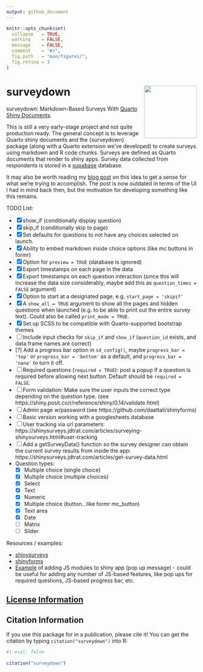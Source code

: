 ```yaml
---
output: github_document
---
```


<!-- README.md is generated from README.Rmd. Please edit that file -->

```r
knitr::opts_chunk$set(
  collapse   = TRUE,
  warning    = FALSE,
  message    = FALSE,
  comment    = "#>",
  fig.path   = "man/figures/",
  fig.retina = 3
)
```

# surveydown <a href='https://jhelvy.github.io/surveydown/'><img src='man/figures/logo.png' align="right" style="height:139px;"/></a>

surveydown: Markdown-Based Surveys With [Quarto Shiny Documents](https://quarto.org/docs/dashboards/interactivity/shiny-r.html).

This is still a very early-stage project and not quite production ready. The general concept is to leverage Quarto shiny documents and the {surveydown} package (along with a Quarto extension we've developed) to create surveys using markdown and R code chunks. Surveys are defined as Quarto documents that render to shiny apps. Survey data collected from respondents is stored in a [supabase](https://supabase.com/) database.

It may also be worth reading my [blog post](https://www.jhelvy.com/blog/2023-04-06-markdown-surveys/) on this idea to get a sense for what we're trying to accomplish. The post is now outdated in terms of the UI I had in mind back then, but the motivation for developing something like this remains.

TODO List:

- [x] show_if (conditionally display question)
- [x] skip_if (conditionally skip to page)
- [x] Set defaults for questions to not have any choices selected on launch.
- [x] Ability to embed markdown inside choice options (like mc buttons in formr)
- [x] Option for `preview = TRUE` (database is ignored)
- [x] Export timestamps on each page in the data
- [x] Export timestamps on each question interaction (since this will increase the data size considerably, maybe add this as `question_times = FALSE` argument)
- [x] Option to start at a designated page, e.g. `start_page = 'skipif'`
- [x] A `show_all = TRUE` argument to show all the pages and hidden questions when launched (e.g. to be able to print out the entire survey text). Could also be called `print_mode = TRUE`.
- [x] Set up SCSS to be compatible with Quarto-supported bootstrap themes
- [ ] Include input checks for `skip_if` and `show_if` (`question_id` exists, and data frame names are correct)
- [?] Add a progress bar option in `sd_config()`, maybe `progress_bar = 'top'` or `progress_bar = 'bottom'` as a default, and `progress_bar = 'none'` to turn it off.
- [ ] Required questions (`required = TRUE`): post a popup if a question is required before allowing next button. Default should be `required = FALSE`.
- [ ] Form validation: Make sure the user inputs the correct type depending on the question type. (see https://shiny.posit.co/r/reference/shiny/0.14/validate.html)
- [ ] Admin page w/password (see https://github.com/daattali/shinyforms)
- [ ] Basic version working with a googlesheets database
- [ ] User tracking via url parameters: https://shinysurveys.jdtrat.com/articles/surveying-shinysurveys.html#user-tracking
- [ ] Add a getSurveyData() function so the survey designer can obtain the current survey results from inside the app: https://shinysurveys.jdtrat.com/articles/get-survey-data.html
- Question types:
  - [x] Multiple choice (single choice)
  - [x] Multiple choice (multiple choices)
  - [x] Select
  - [x] Text
  - [x] Numeric
  - [x] Multiple choice (button...like formr mc_button)
  - [x] Text area
  - [x] Date
  - [ ] Matrix
  - [ ] Slider

Resources / examples:

- [shinysurveys](https://github.com/jdtrat/shinysurveys)
- [shinyforms](https://github.com/daattali/shinyforms)
- [Example](https://rtask.thinkr.fr/pimping-your-shiny-app-with-a-javascript-library-an-example-using-sweetalert2/) of adding JS modules to shiny app (pop up message) - could be useful for adding any number of JS-based features, like pop ups for required questions, JS-based progress bar, etc.

## [License Information](https://github.com/jhelvy/surveydown/blob/master/LICENSE.md)

## Citation Information

If you use this package for in a publication, please cite it! You can get the citation by typing `citation("surveydown")` into R:

```r
#| eval: false
 
citation("surveydown")
```
